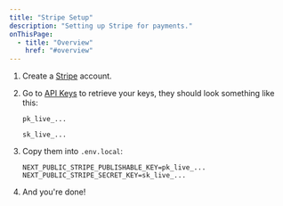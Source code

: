 ```yaml
---
title: "Stripe Setup"
description: "Setting up Stripe for payments."
onThisPage:
  - title: "Overview"
    href: "#overview"
---
```


<div id="overview" />

1. Create a [Stripe](https://stripe.com/login) account.

2. Go to [API Keys](https://dashboard.stripe.com/apikeys) to retrieve your keys, they should look something like this:

     ```plaintext
    pk_live_...
    ```

    ```plaintext
    sk_live_...
    ```

3. Copy them into `.env.local`:

    ```.env.local
    NEXT_PUBLIC_STRIPE_PUBLISHABLE_KEY=pk_live_...
    NEXT_PUBLIC_STRIPE_SECRET_KEY=sk_live_...
    ```

4. And you're done!


